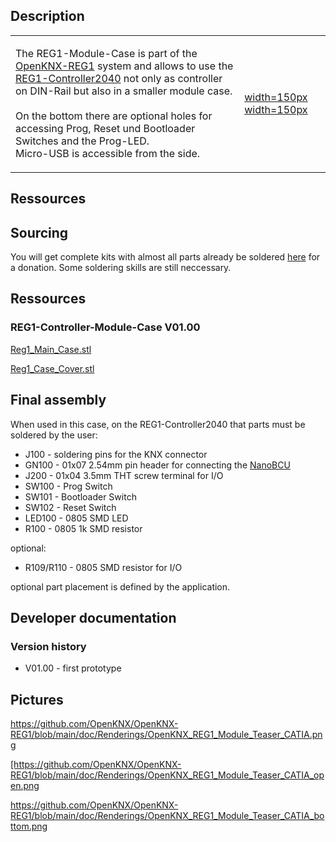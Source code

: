 == Description ==

{|
|-
| 
The REG1-Module-Case is part of the [[OpenKNX-REG1]] system and allows to use the [[REG1-Controller2040]] not only as controller on DIN-Rail but also in a smaller module case.<br><br>
On the bottom there are optional holes for accessing Prog, Reset und Bootloader Switches and the Prog-LED.<br>
Micro-USB is accessible from the side.<br>
| [[https://github.com/OpenKNX/OpenKNX-REG1/blob/main/doc/Renderings/OpenKNX_REG1_Module_Teaser_CATIA.png|width=150px]] [[https://github.com/OpenKNX/OpenKNX-REG1/blob/main/doc/Renderings/OpenKNX_REG1_Module_Teaser_CATIA_open.png|width=150px]]
|}


== Ressources ==


== Sourcing  ==

You will get complete kits with almost all parts already be soldered [http://spenden.openknx.de here] for a donation. Some soldering skills are still  neccessary.

== Ressources ==

=== REG1-Controller-Module-Case V01.00 ===

[https://github.com/OpenKNX/OpenKNX-REG1/blob/REG1-Case_V01.00/hardware/CAD-Files/Reg1_Main_Case.stl Reg1_Main_Case.stl]

[https://github.com/OpenKNX/OpenKNX-REG1/blob/REG1-Case_V01.00/hardware/CAD-Files/Reg1_Case_Cover.stl Reg1_Case_Cover.stl]

== Final assembly ==

When used in this case, on the REG1-Controller2040 that parts must be soldered by the user:

* J100 - soldering pins for the KNX connector 
* GN100 - 01x07 2.54mm pin header for connecting the [[NanoBCU]]
* J200 - 01x04 3.5mm THT screw terminal for I/O
* SW100 - Prog Switch
* SW101 - Bootloader Switch
* SW102 - Reset Switch
* LED100 - 0805 SMD LED
* R100 - 0805 1k SMD resistor

optional:
* R109/R110 - 0805 SMD resistor for I/O

optional part placement is defined by the application.

== Developer documentation ==

=== Version history ===

* V01.00 - first prototype


== Pictures ==

[[https://github.com/OpenKNX/OpenKNX-REG1/blob/main/doc/Renderings/OpenKNX_REG1_Module_Teaser_CATIA.png]]

[[[https://github.com/OpenKNX/OpenKNX-REG1/blob/main/doc/Renderings/OpenKNX_REG1_Module_Teaser_CATIA_open.png]]

[[https://github.com/OpenKNX/OpenKNX-REG1/blob/main/doc/Renderings/OpenKNX_REG1_Module_Teaser_CATIA_bottom.png]]

